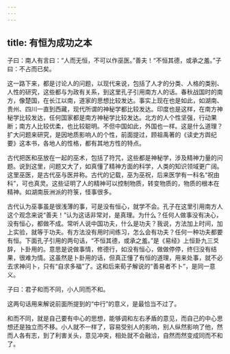 ```yaml
---
---
---
```

title: 有恒为成功之本
---




子曰：南人有言曰：“人而无恒，不可以作巫医。”善夫！“不恒其德，或承之羞。”子曰：不占而已矣。

这一路下来，都是讨论人的问题，以现代来说，包括了人才的分类、人格的类别、人性的研究，这些都与为政有关系，到这里孔子引用南方人的话。春秋战国时的南方，像楚国，在长江以南，道家的思想比较发达。事实上现在也是如此，如湖南、贵州、四川一直到西藏，现代所谓的神秘学都比较发达。印度也是这样，在南方神秘学比较发达，任何国家都是南方神秘学比较发达。北方的人个性坚强，行动果断；南方人比较优柔，也比较聪明。不但中国如此，外国也一样。这是什么道理？扩大问题来研究，是因地质影响人的个性，前面提过，顾祖禹著的《读史方舆纪要》这本书，各地人的性格，都有其地方性的特点。

古代把医和巫放在一起的巫术，包括了符咒，这些都是神秘学，涉及精神力量的问题。说到这里，问题又大了，如真懂了精神方面的科学，人类的知识领域更广阔。这里巫医，是古代巫与医并称。古代的记载，巫为巫祝，后来医学有一科名“祝由科”，可也真灵。这些证明了人的精神可以控制物质，转变物质的，物质的根本在精神。如湖南辰洲派的符箓，怪事很多。

古代认为巫事虽是很浅薄的事，可是没有恒心，就学不会。孔子在这里引用南方人这个观念来说“善夫！”认为这话非常对，是真理。为什么？任何人做事没有决心，没有恒心，都做不成。常听人说中国功夫，什么是功夫？我说，方法加上时间，加上实验，就等于功夫。有方法没有用时间练习，怎么会有功夫？任何一种功夫都要有恒。下面孔子引用的两句话，“不恒其德，或承之羞。”是《易经》上恒卦九三爻辞，卜卦用的。意思是说做事情，修德行，如没有恒心，做做停停，终归没有结果，很难为情。这虽然是卜卦用的话，但真正懂了有恒的道理，用来处事，就不必去求神问卜，只有“自求多福”了。这和后来荀子解说的“善易者不卜”，是同一意义。

子曰：君子和而不同，小人同而不和。

这两句话用来解说前面所提到的“中行”的意义，是最恰当不过了。

和而不同，就是自己要有中心的思想，能够调和左右矛盾的意见，而自己的中心思想还是独立而不移。小人就不一样了，容易受别人的影响，别人纵然影响了他，然而人各有志，到了利害关头，意见冲突，相处就不会融洽，自然而然变成同而不和了。